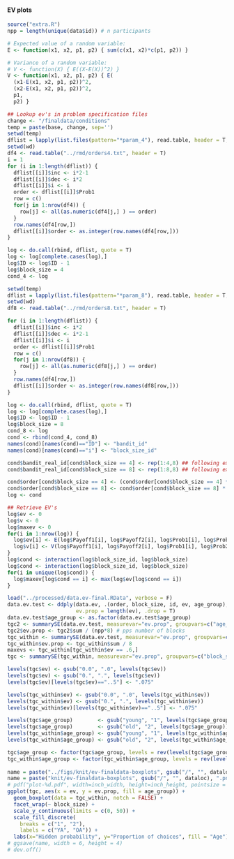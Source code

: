 #### EV plots

```r
source("extra.R")
npp = length(unique(data$id)) # n participants 

# Expected value of a random variable:
E <- function(x1, x2, p1, p2) { sum(c(x1, x2)*c(p1, p2)) }

# Variance of a random variable:
# V <- function(X) { E((X-E(X))^2) }
V <- function(x1, x2, p1, p2) { E(
  (x1-E(x1, x2, p1, p2))^2, 
  (x2-E(x1, x2, p1, p2))^2,
  p1, 
  p2) }

```


```r
## Lookup ev's in problem specification files
change <- "/finaldata/conditions"
temp = paste(base, change, sep='')
setwd(temp)
dflist = lapply(list.files(pattern="*param_4"), read.table, header = T, sep = "")
setwd(wd)
df4 <- read.table("../rmd/orders4.txt", header = T)
i = 1
for (i in 1:length(dflist)) {
  dflist[[i]]$inc <- i*2-1
  dflist[[i]]$dec <- i*2
  dflist[[i]]$i <- i
  order <- dflist[[i]]$Prob1
  row = c()
  for(j in 1:nrow(df4)) {
    row[j] <- all(as.numeric(df4[j,] ) == order)
  }
  row.names(df4[row,])
  dflist[[i]]$order <- as.integer(row.names(df4[row,]))
}

log <- do.call(rbind, dflist, quote = T)
log <- log[complete.cases(log),]
log$ID <- log$ID - 1
log$block_size = 4
cond_4 <- log

setwd(temp) 
dflist = lapply(list.files(pattern="*param_8"), read.table, header = T, sep = "")
setwd(wd)
df8 <- read.table("../rmd/orders8.txt", header = T)

for (i in 1:length(dflist)) {
  dflist[[i]]$inc <- i*2
  dflist[[i]]$dec <- i*2-1
  dflist[[i]]$i <- i
  order <- dflist[[i]]$Prob1
  row = c()
  for(j in 1:nrow(df8)) {
    row[j] <- all(as.numeric(df8[j,] ) == order)
  }
  row.names(df4[row,])
  dflist[[i]]$order <- as.integer(row.names(df8[row,]))
}

log <- do.call(rbind, dflist, quote = T)
log <- log[complete.cases(log),]
log$ID <- log$ID - 1
log$block_size = 8
cond_8 <- log
cond <- rbind(cond_4, cond_8)
names(cond)[names(cond)=="ID"] <- "bandit_id"
names(cond)[names(cond)=="i"] <- "block_size_id"

cond$bandit_real_id[cond$block_size == 4] <- rep(1:4,8) ## following experiment order
cond$bandit_real_id[cond$block_size == 8] <- rep(1:8,8) ## following experiment order

cond$order[cond$block_size == 4] <- (cond$order[cond$block_size == 4] * 2) - 1
cond$order[cond$block_size == 8] <- cond$order[cond$block_size == 8] * 2
log <- cond
```


```r
## Retrieve EV's
log$ev <- 0
log$v <- 0
log$maxev <- 0
for(i in 1:nrow(log)) {
  log$ev[i] <- E(log$Payoff1[i], log$Payoff2[i], log$Prob1[i], log$Prob2[i])
  log$v[i] <- V(log$Payoff1[i], log$Payoff2[i], log$Prob1[i], log$Prob2[i])
}
log$cond <- interaction(log$block_size_id, log$block_size)
log$cond <- interaction(log$block_size_id, log$block_size)
for(i in unique(log$cond)) {
  log$maxev[log$cond == i] <- max(log$ev[log$cond == i])
}
```


```r
load("../processed/data.ev-final.RData", verbose = F)
data.ev.test <- ddply(data.ev, .(order, block_size, id, ev, age_group), summarise, 
                      ev.prop = length(ev), .drop = T)
data.ev.test$age_group <- as.factor(data.ev.test$age_group)
tgc2 <- summarySE(data.ev.test, measurevar="ev.prop", groupvars=c("age_group", "block_size", "ev"))
tgc2$ev.prop <- tgc2$sum / (npp*8) # pps number of blocks
tgc_within <- summarySE(data.ev.test, measurevar="ev.prop", groupvars=c("id", "age_group", "block_size", "ev"))
tgc_within$ev.prop <- tgc_within$sum / 8
maxevs <- tgc_within[tgc_within$ev == .6,]
tgc <- summarySE(tgc_within, measurevar="ev.prop", groupvars=c("block_size", "age_group", "ev"))
```

```r
levels(tgc$ev) <- gsub("0.0", ".0", levels(tgc$ev))
levels(tgc$ev) <- gsub("0.", ".", levels(tgc$ev))
levels(tgc$ev)[levels(tgc$ev)=="..5"] <- ".075"

levels(tgc_within$ev) <- gsub("0.0", ".0", levels(tgc_within$ev))
levels(tgc_within$ev) <- gsub("0.", ".", levels(tgc_within$ev))
levels(tgc_within$ev)[levels(tgc_within$ev)=="..5"] <- ".075"

levels(tgc$age_group) 		 <- gsub("young", "1", levels(tgc$age_group))
levels(tgc$age_group) 		 <- gsub("old", "2", levels(tgc$age_group))
levels(tgc_within$age_group) <- gsub("young", "1", levels(tgc_within$age_group))
levels(tgc_within$age_group) <- gsub("old", "2", levels(tgc_within$age_group))

tgc$age_group <- factor(tgc$age_group, levels = rev(levels(tgc$age_group)))
tgc_within$age_group <- factor(tgc_within$age_group, levels = rev(levels(tgc_within$age_group)))
    
name = paste("../figs/knit/ev-finaldata-boxplots", gsub("/", "", dataloc), ".png", sep = "")
name = paste("knit/ev-finaldata-boxplots", gsub("/", "", dataloc), ".png", sep = "")
# pdf("plot-%d.pdf", width=inch_width, height=inch_height, pointsize = pointsize)
ggplot(tgc, aes(x = ev, y = ev.prop, fill = age_group)) + 
  geom_boxplot(data = tgc_within, notch = FALSE) + 
  facet_wrap(~ block_size) + 
  scale_y_continuous(limits = c(0, 50)) + 
  scale_fill_discrete(
    breaks = c("1", "2"),
    labels = c("YA", "OA")) + 
  labs(x="Hidden probability", y="Proportion of choices", fill = "Age")
# ggsave(name, width = 6, height = 4)
# dev.off()
```


\newpage


